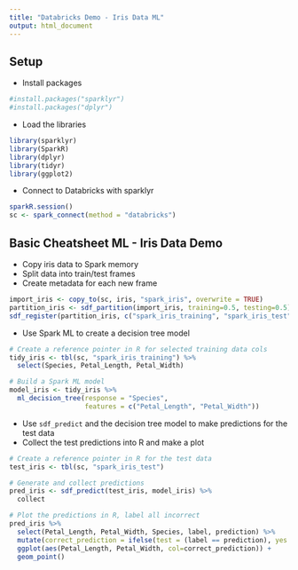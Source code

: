 ```yaml
---
title: "Databricks Demo - Iris Data ML"
output: html_document
---
```


## Setup

- Install packages
```r
#install.packages("sparklyr")
#install.packages("dplyr")
```

- Load the libraries
```r
library(sparklyr)
library(SparkR)
library(dplyr)
library(tidyr)
library(ggplot2)
```

- Connect to Databricks with sparklyr
```r
sparkR.session()
sc <- spark_connect(method = "databricks")
```

## Basic Cheatsheet ML - Iris Data Demo

- Copy iris data to Spark memory
- Split data into train/test frames
- Create metadata for each new frame
```r
import_iris <- copy_to(sc, iris, "spark_iris", overwrite = TRUE)
partition_iris <- sdf_partition(import_iris, training=0.5, testing=0.5)
sdf_register(partition_iris, c("spark_iris_training", "spark_iris_test"))
```

- Use Spark ML to create a decision tree model
```r
# Create a reference pointer in R for selected training data cols
tidy_iris <- tbl(sc, "spark_iris_training") %>%
  select(Species, Petal_Length, Petal_Width)

# Build a Spark ML model
model_iris <- tidy_iris %>%
  ml_decision_tree(response = "Species",
                   features = c("Petal_Length", "Petal_Width"))
```

- Use `sdf_predict` and the decision tree model to make predictions for the test data
- Collect the test predictions into R and make a plot 
```r
# Create a reference pointer in R for the test data
test_iris <- tbl(sc, "spark_iris_test")

# Generate and collect predictions
pred_iris <- sdf_predict(test_iris, model_iris) %>%
  collect

# Plot the predictions in R, label all incorrect
pred_iris %>%
  select(Petal_Length, Petal_Width, Species, label, prediction) %>%
  mutate(correct_prediction = ifelse(test = (label == prediction), yes = 1, no = 0)) %>%
  ggplot(aes(Petal_Length, Petal_Width, col=correct_prediction)) +
  geom_point()
```

